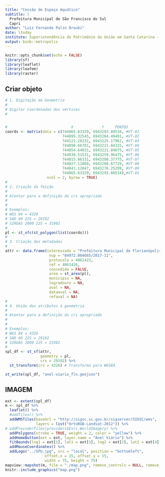```yaml
---
title: "Cessão de Espaço Aquático"
subtitle: |
  Prefeitura Municipal de São Francisco do Sul
  Capri
author: "Luiz Fernando Palin Droubi"
date: \today
institute: Superintendência do Patrimônio da União em Santa Catarina - SPU/SC
output: binb::metropolis
---
```


```r
knitr::opts_chunk$set(echo = FALSE)
library(sf)
library(leaflet)
library(leafem)
library(raster)
```


## Criar objeto

```r
# 1. Digitação da Geometria
#  
# Digitar Coordenadas dos vértices
#


#                             X             Y     PONTOS
coords <- matrix(data = c(744065.63329, 6943293.80534, #VT-01
                          744095.32545, 6943264.49491, #VT-02
                          744121.28331, 6943225.17962, #VT-03
                          744090.66781, 6943221.84325, #VT-04
                          744054.64031, 6943221.84675, #VT-05
                          744030.51531, 6943259.96475, #VT-06
                          744015.06331, 6943280.37775, #VT-07
                          744027.11860, 6943288.67729, #VT-08
                          744041.12047, 6943276.25299, #VT-09
                          744065.63329, 6943293.80534),#VT-01
                   ncol = 2, byrow = TRUE)
#
# 2. Criação da feição  
#
# Atentar para a definição do crs apropriado
# 
#
# Exemplos:
# WGS 84 = 4326
# SAD 69 22S = 29192
# SIRGAS 2000 22S = 31982
#
pl <- st_sfc(st_polygon(list(coords)))
#
# 3. Criação dos metadados  
#
attr <- data.frame(interessado = "Prefeitura Municipal de Florianópolis",
                    nup = "04972.004665/2017-11",
                    protocolo = 4061423,
                    ref = 4061426,
                    concedida = FALSE,
                    area = st_area(pl),
                    municipio = NA,
                    logradouro = NA,
                    aval = NA,
                    dataaval = NA,
                    refaval = NA)
#
# 4. União dos atributos à geometria
#
# Atentar para a definição do crs apropriado
# 
#
# Exemplos:
# WGS 84 = 4326
# SAD 69 22S = 29192
# SIRGAS 2000 22S = 31982
#
spl_df <- st_sf(attr,
                geometry = pl, 
                crs = 29192) %>%
  st_transform(crs = 4326) # Transforma para WGS84.
```

```r
st_write(spl_df, "anel-viario_fln.geojson")
```


## IMAGEM

```r
ext <- extent(spl_df)
m <- spl_df %>%
  leaflet() %>%
  #addTiles() %>%
  addWMSTiles(baseUrl = "http://sigsc.sc.gov.br/sigserver/SIGSC/wms", 
              layers = list("OrtoRGB-Landsat-2012")) %>%
# addProviderTiles(providers$Esri.WorldImagery) %>%
  addPolygons(stroke = TRUE, weight = 2, color = "yellow") %>%
  addHomeButton(ext = ext, layer.name = "Anel Viário") %>%
  fitBounds(lng1 = ext[1], lat1 = ext[3], lng2 = ext[2], lat2 = ext[4]) %>% 
  addMouseCoordinates() %>%
  addLogo("../SPU.jpg", src = "local", position = "bottomleft", 
                  offset.x = 15, offset.y = 15, 
                  width = 75, height = 75)
mapview::mapshot(m, file = "./map.png", remove_controls = NULL, remove_url = FALSE)
knitr::include_graphics("map.png")
```
